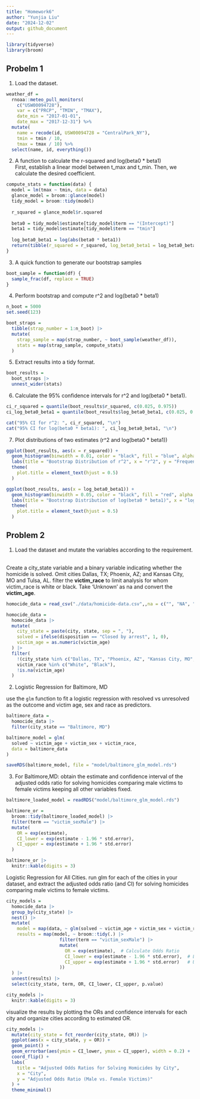 ```yaml
---
title: "Homework6"
author: "Yunjia Liu"
date: "2024-12-02"
output: github_document
---
```


```r
library(tidyverse)
library(broom)
```

## Probelm 1

1. Load the dataset.

```r
weather_df = 
  rnoaa::meteo_pull_monitors(
    c("USW00094728"),
    var = c("PRCP", "TMIN", "TMAX"), 
    date_min = "2017-01-01",
    date_max = "2017-12-31") %>%
  mutate(
    name = recode(id, USW00094728 = "CentralPark_NY"),
    tmin = tmin / 10,
    tmax = tmax / 10) %>%
  select(name, id, everything())
```


2. A function to calculate the r-squared and log(beta0 * beta1) \
First, establish a linear model between t_max and t_min. Then, we calculate the desired coefficient.

```r
compute_stats = function(data) {
  model = lm(tmax ~ tmin, data = data)
  glance_model = broom::glance(model)
  tidy_model = broom::tidy(model)
  
  r_squared = glance_model$r.squared
  
  beta0 = tidy_model$estimate[tidy_model$term == "(Intercept)"]
  beta1 = tidy_model$estimate[tidy_model$term == "tmin"]
  
  log_beta0_beta1 = log(abs(beta0 * beta1))
  return(tibble(r_squared = r_squared, log_beta0_beta1 = log_beta0_beta1))
}
```

3. A quick function to generate our bootstrap samples
```r
boot_sample = function(df) {
  sample_frac(df, replace = TRUE)
}
```

4. Perform bootstrap and compute r^2 and log(beta0 * beta1)
```r
n_boot = 5000
set.seed(123)

boot_straps =
  tibble(strap_number = 1:n_boot) |>
  mutate(
    strap_sample = map(strap_number, ~ boot_sample(weather_df)),  
    stats = map(strap_sample, compute_stats)
  )
```


5. Extract results into a tidy format.

```r
boot_results = 
  boot_straps |>
  unnest_wider(stats)
```

6. Calculate the 95% confidence intervals for r^2 and log(beta0 * beta1).

```r
ci_r_squared = quantile(boot_results$r_squared, c(0.025, 0.975))
ci_log_beta0_beta1 = quantile(boot_results$log_beta0_beta1, c(0.025, 0.975))

cat("95% CI for r^2: ", ci_r_squared, "\n")
cat("95% CI for log(beta0 * beta1): ", ci_log_beta0_beta1, "\n")
```

7. Plot distributions of two estimates (r^2 and log(beta0 * beta1))

```r
ggplot(boot_results, aes(x = r_squared)) +
  geom_histogram(binwidth = 0.01, color = "black", fill = "blue", alpha = 0.7) +
  labs(title = "Bootstrap Distribution of r^2", x = "r^2", y = "Frequency") +
  theme(
    plot.title = element_text(hjust = 0.5)
  )

ggplot(boot_results, aes(x = log_beta0_beta1)) +
  geom_histogram(binwidth = 0.05, color = "black", fill = "red", alpha = 0.7) +
  labs(title = "Bootstrap Distribution of log(beta0 * beta1)", x = "log(beta0 * beta1)", y = "Frequency") +
  theme(
    plot.title = element_text(hjust = 0.5)
  )
```

## Problem 2

1. Load the dataset and mutate the variables according to the requirement. \ 

Create a city_state variable and a binary variable indicating whether the homicide is solved. Omit cities Dallas, TX; Phoenix, AZ; and Kansas City, MO  and Tulsa, AL. filter the **victim_race** to limit analysis for whom victim_race is white or black. Take 'Unknown' as na and convert the **victim_age**.

```r
homocide_data = read_csv("./data/homicide-data.csv",,na = c("", "NA", "N/A","Unknown"))

homocide_data =
  homocide_data |>
  mutate(
    city_state = paste(city, state, sep = ", "),
    solved = ifelse(disposition == "Closed by arrest", 1, 0),
    victim_age = as.numeric(victim_age)
  ) |>
  filter(
    !(city_state %in% c("Dallas, TX", "Phoenix, AZ", "Kansas City, MO", "Tulsa, AL")),
    victim_race %in% c("White", "Black"),
    !is.na(victim_age)
  )
```

2. Logistic Regression for Baltimore, MD \

use the `glm` function to fit a logistic regression with resolved vs unresolved as the outcome and victim age, sex and race as predictors.
```r
baltimore_data =
  homocide_data |>
  filter(city_state == "Baltimore, MD")

baltimore_model = glm(
  solved ~ victim_age + victim_sex + victim_race,
  data = baltimore_data
)

saveRDS(baltimore_model, file = "model/baltimore_glm_model.rds")

```

3. For Baltimore,MD: obtain the estimate and confidence interval of the adjusted odds ratio for solving homicides comparing male victims to female victims keeping all other variables fixed.

```r
baltimore_loaded_model = readRDS("model/baltimore_glm_model.rds")

baltimore_or = 
  broom::tidy(baltimore_loaded_model) |>
  filter(term == "victim_sexMale") |>
  mutate(
    OR = exp(estimate),
    CI_lower = exp(estimate - 1.96 * std.error),
    CI_upper = exp(estimate + 1.96 * std.error)
  )

baltimore_or |>
  knitr::kable(digits = 3)
```


Logistic Regression for All Cities.
run glm for each of the cities in your dataset, and extract the adjusted odds ratio (and CI) for solving homicides comparing male victims to female victims. 
```r
city_models =
  homocide_data |> 
  group_by(city_state) |> 
  nest() |> 
  mutate(
    model = map(data, ~ glm(solved ~ victim_age + victim_sex + victim_race, data = ., family = binomial())),
    results = map(model, ~ broom::tidy(.) |> 
                    filter(term == "victim_sexMale") |> 
                    mutate(
                      OR = exp(estimate),  # Calculate Odds Ratio
                      CI_lower = exp(estimate - 1.96 * std.error),  # Lower CI
                      CI_upper = exp(estimate + 1.96 * std.error)   # Upper CI
                    ))
  ) |> 
  unnest(results) |> 
  select(city_state, term, OR, CI_lower, CI_upper, p.value)

city_models |> 
  knitr::kable(digits = 3)
```

visualize the results by plotting the ORs and confidence intervals for each city and organize cities according to estimated OR.
```r
city_models |>
  mutate(city_state = fct_reorder(city_state, OR)) |>
  ggplot(aes(x = city_state, y = OR)) +
  geom_point() +
  geom_errorbar(aes(ymin = CI_lower, ymax = CI_upper), width = 0.2) +
  coord_flip() +
  labs(
    title = "Adjusted Odds Ratios for Solving Homicides by City",
    x = "City",
    y = "Adjusted Odds Ratio (Male vs. Female Victims)"
  ) +
  theme_minimal()

```

